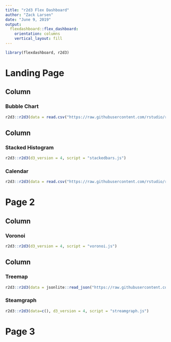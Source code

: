 ```yaml
---
title: "r2d3 Flex Dashboard"
author: "Zack Larsen"
date: "June 9, 2019"
output: 
  flexdashboard::flex_dashboard:
    orientation: columns
    vertical_layout: fill
---
```


```r
library(flexdashboard, r2d3)
```

Landing Page
=======================================================================

Column {data-width=650}
-----------------------------------------------------------------------

### Bubble Chart

```r

r2d3::r2d3(data = read.csv("https://raw.githubusercontent.com/rstudio/r2d3/master/vignettes/gallery/bubbles/flare.csv"), d3_version = 4, script = "bubbles.js")

```

Column {data-width=350}
-----------------------------------------------------------------------

### Stacked Histogram

```r

r2d3::r2d3(d3_version = 4, script = "stackedbars.js")

```

### Calendar

```r

r2d3::r2d3(data = read.csv("https://raw.githubusercontent.com/rstudio/r2d3/master/vignettes/gallery/calendar/dji-latest.csv"), d3_version = 4, container = "div", options = list(start = 2006, end = 2011), script = "calendar.js")

```




Page 2
=======================================================================

Column {data-width=550}
-----------------------------------------------------------------------

### Voronoi

```r

r2d3::r2d3(d3_version = 4, script = "voronoi.js")

```

Column {data-width=450}
-----------------------------------------------------------------------

### Treemap

```r

r2d3::r2d3(data = jsonlite::read_json("https://raw.githubusercontent.com/rstudio/r2d3/master/vignettes/gallery/treemap/flare.json"), d3_version = 4, script = "treemap.js")

```

### Steamgraph

```r

r2d3::r2d3(data=c(), d3_version = 4, script = "streamgraph.js")

```


Page 3
=======================================================================


